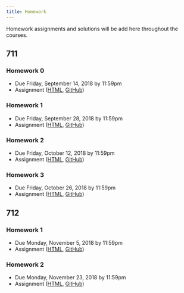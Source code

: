 ```yaml
---
title: Homework
---
```


Homework assignments and solutions will be add here throughout the courses. 

## 711 

### Homework 0

  * Due Friday, September 14, 2018 by 11:59pm
  * Assignment ([HTML](https://jhu-advdatasci.github.io/2018/homeworks/hw0-assignment.html), [GitHub](https://github.com/jhu-advdatasci/2018/blob/master/homeworks/hw0-assignment.Rmd))

### Homework 1

  * Due Friday, September 28, 2018 by 11:59pm
  * Assignment ([HTML](https://jhu-advdatasci.github.io/2018/homeworks/hw1-assignment.html), [GitHub](https://github.com/jhu-advdatasci/2018/blob/master/homeworks/hw1-assignment.Rmd))

### Homework 2

  * Due Friday, October 12, 2018 by 11:59pm
  * Assignment ([HTML](https://jhu-advdatasci.github.io/2018/homeworks/hw2-assignment.html), [GitHub](https://github.com/jhu-advdatasci/2018/blob/master/homeworks/hw2-assignment.Rmd))

### Homework 3

  * Due Friday, October 26, 2018 by 11:59pm
  * Assignment ([HTML](https://jhu-advdatasci.github.io/2018/homeworks/hw3-assignment.html), [GitHub](https://github.com/jhu-advdatasci/2018/blob/master/homeworks/hw3-assignment.Rmd))


## 712

### Homework 1

  * Due Monday, November 5, 2018 by 11:59pm
  * Assignment ([HTML](https://jhu-advdatasci.github.io/2018/homeworks/712-hw1-assignment.html), [GitHub](https://github.com/jhu-advdatasci/2018/blob/master/homeworks/712-hw1-assignment.Rmd))

### Homework 2

  * Due Monday, November 23, 2018 by 11:59pm
  * Assignment ([HTML](https://jhu-advdatasci.github.io/2018/homeworks/712-hw2-assignment.html), [GitHub](https://github.com/jhu-advdatasci/2018/blob/master/homeworks/712-hw2-assignment.Rmd))





